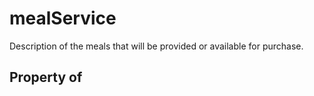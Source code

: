 # mealService

Description of the meals that will be provided or available for purchase.

## Property of



